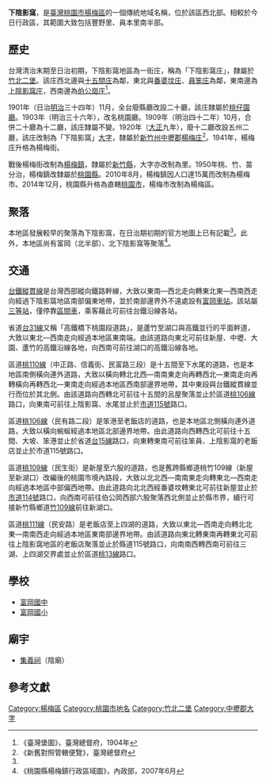 {{noteTA　
|1 = zh-cn:庄; zh-hk:庄; zh-tw:庄;
|2 = zh-cn:坟; zh-hk:坟; zh-tw:坟;
}}
'''下陰影窩'''，是[[臺灣|臺灣]][[桃園市|桃園市]][[楊梅區|楊梅區]]的一個傳統地域名稱，位於該區西北部。相較於今日行政區，其範圍大致包括豐野里、員本里南半部。

==歷史==
台灣清治末期至日治初期，下陰影窩地區為一街庄，稱為「下陰影窩庄」，隸屬於[[竹北二堡|竹北二堡]]。該庄西北邊與[[十五間庄|十五間庄]]為鄰，東北與[[番婆坟庄|番婆坟庄]]、[[員笨庄|員笨庄]]為鄰，東南邊為[[上陰影窩庄|上陰影窩庄]]，西南邊為[[伯公崗庄|伯公崗庄]]<ref name="臺灣堡圖">《臺灣堡圖》，臺灣總督府，1904年</ref>。

1901年（日治[[明治|明治]]三十四年）11月，全台廢縣廳改設二十廳，該庄隸屬於[[桃仔園廳|桃仔園廳]]。1903年（明治三十六年），改名桃園廳。1909年（明治四十二年）10月，合併二十廳為十二廳，該庄隸屬不變。1920年（[[大正|大正]]九年），廢十二廳改設五州二廳，該庄改制為「下陰影窩」[[大字|大字]]，隸屬於[[新竹州|新竹州]][[中壢郡|中壢郡]][[楊梅庄|楊梅庄]]<ref>《新舊對照管轄便覽》，臺灣總督府</ref>。1941年，楊梅庄升格為楊梅街。

戰後楊梅街改制為[[楊梅鎮|楊梅鎮]]，隸屬於[[新竹縣|新竹縣]]，大字亦改制為里。1950年桃、竹、苗分治，楊梅鎮改隸屬於[[桃園縣|桃園縣]]。2010年8月，楊梅鎮因人口達15萬而改制為楊梅市。2014年12月，桃園縣升格為直轄[[桃園市|桃園市]]，楊梅市改制為楊梅區。

==聚落==
本地區發展較早的聚落為下陰影窩，在日治期初期的官方地圖上已有記載<ref name="臺灣堡圖"/>。此外，本地區尚有富岡（北半部）、北下陰影窩等聚落<ref>《桃園縣楊梅鎮行政區域圖》，內政部，2007年6月</ref>。

==交通==
[[台鐵|台鐵]][[縱貫線_(北段)|縱貫線]]是台灣西部縱向鐵路幹線，大致以東南—西北走向轉東北東—西南西走向經過下陰影窩地區南部偏東地帶，並於南部邊界外不遠處設有[[富岡車站_(臺鐵)|富岡車站]]。該站屬[[三等站_(台鐵)|三等站]]，僅停靠[[臺鐵區間車|區間車]]，乘客藉此可前往台鐵沿線各站。

省道[[台31線|台31線]]又稱「高鐵橋下桃園段道路」，是蘆竹至湖口與高鐵並行的平面幹道，大致以東北—西南走向經過本地區東南端。由該道路向東北可前往新屋、中壢、大園、蘆竹的高鐵沿線各地，向西南可前往湖口的高鐵沿線各地。

區道[[桃110線|桃110線]]（中正路、信義街、民富路三段）是十五間至下水尾的道路，也是本地區南側橫向連外道路，大致以橫向轉北北西—南南東走向再轉西北—東南走向再轉橫向再轉西北—東南走向經過本地區西南部邊界地帶，其中東段與台鐵縱貫線並行而位於其北側。由該道路向西轉北可前往十五間的呂屋聚落並止於區道[[桃106線|桃106線]]路口，向東南可前往上陰影窩、水尾並止於[[市道115號|市道115號]]路口。

區道[[桃106線|桃106線]]（民有路二段）是笨港至老飯店的道路，也是本地區北側橫向連外道路，大致以橫向蜿蜒經過本地區北部邊界地帶。由此道路向西轉西北可前往十五間、大坡、笨港並止於省道[[台15線|台15線]]路口，向東轉東南可前往笨員、上陰影窩的老飯店並止於市道115號路口。

區道[[桃109線|桃109線]]（民生街）是新屋至六股的道路，也是舊跨縣鄉道桃竹109線（新屋至新湖口）改編後的桃園市境內路段，大致以北北西—南南東走向轉東北—西南走向經過本地區中部偏西地帶。由此道路向北北西經番婆坟轉東北可前往新屋並止於[[市道114號|市道114號]]路口，向西南可前往伯公岡西部六股聚落西北側並止於縣市界，續行可接新竹縣鄉道[[竹109線|竹109線]]前往新湖口。　

區道[[桃111線|桃111線]]（民安路）是老飯店至上四湖的道路，大致以東北—西南走向轉北北東—南南西走向經過本地區東南部邊界地帶。由該道路向東北轉東南再轉東北可前往上陰影窩地區的老飯店聚落並止於縣道115號路口，向南南西轉西南可前往三湖、上四湖交界處並止於區道[[桃13線|桃13線]]路口。

==學校==
*[[桃園市立富岡國民中學|富岡國中]]
*[[桃園市楊梅區富岡國民小學|富岡國小]]

==廟宇==
*[[集義祠|集義祠]]（陰廟）

==參考文獻==
{{reflist}}

{{中壢郡}}

[[Category:楊梅區|Category:楊梅區]]
[[Category:桃園市地名|Category:桃園市地名]]
[[Category:竹北二堡|Category:竹北二堡]]
[[Category:中壢郡大字|Category:中壢郡大字]]